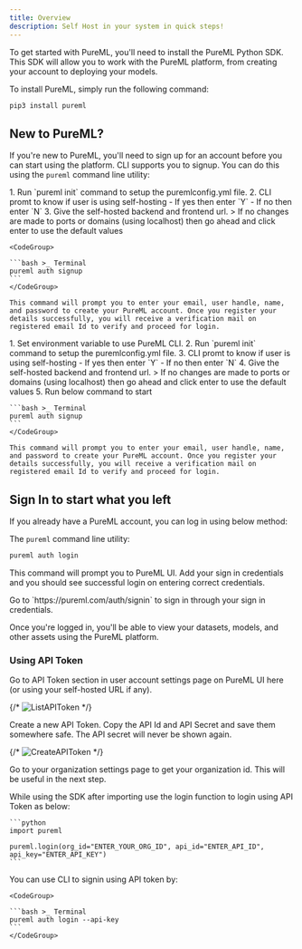 ```yaml
---
title: Overview
description: Self Host in your system in quick steps!
---
```


To get started with PureML, you'll need to install the PureML Python SDK. This SDK will allow you to work with the PureML platform, from creating your account to deploying your models.

To install PureML, simply run the following command:

<CodeGroup>

```bash >_ Terminal
pip3 install pureml
```

</CodeGroup>

## New to PureML?

If you're new to PureML, you'll need to sign up for an account before you can start using the platform. CLI supports you to signup. You can do this using the `pureml` command line utility:

<Tabs>
  <Tab title="Windows">
    1. Run `pureml init` command to setup the puremlconfig.yml file.
    2. CLI promt to know if user is using self-hosting
    - If yes then enter `Y`
    - If no then enter `N`
    3. Give the self-hosted backend and frontend url.
    > If no changes are made to ports or domains (using localhost) then go ahead and click enter to use the default values

    <CodeGroup>

    ```bash >_ Terminal
    pureml auth signup
    ```
    </CodeGroup>

    This command will prompt you to enter your email, user handle, name, and password to create your PureML account. Once you register your details successfully, you will receive a verification mail on registered email Id to verify and proceed for login.

  </Tab>
  <Tab title="Mac/Linux">
    1. Set environment variable to use PureML CLI.
    2. Run `pureml init` command to setup the puremlconfig.yml file.
    3. CLI promt to know if user is using self-hosting
    - If yes then enter `Y`
    - If no then enter `N`
    4. Give the self-hosted backend and frontend url.
    > If no changes are made to ports or domains (using localhost) then go ahead and click enter to use the default values
    5. Run below command to start
    <CodeGroup>

    ```bash >_ Terminal
    pureml auth signup
    ```
    </CodeGroup>

    This command will prompt you to enter your email, user handle, name, and password to create your PureML account. Once you register your details successfully, you will receive a verification mail on registered email Id to verify and proceed for login.

  </Tab>
</Tabs>

## Sign In to start what you left

If you already have a PureML account, you can log in using below method:

The `pureml` command line utility:

<CodeGroup>

```bash >_ Terminal
pureml auth login
```

</CodeGroup>

This command will prompt you to PureML UI. Add your sign in credentials and you should see successful login on entering correct credentials.

<Info>
  Go to `https://pureml.com/auth/signin` to sign in through your sign in
  credentials.
</Info>

Once you're logged in, you'll be able to view your datasets, models, and other assets using the PureML platform.

### Using API Token

Go to API Token section in user account settings page on PureML UI here (or using your self-hosted URL if any).

{/* <img src="images/Settings_APITokenList.png" alt="ListAPIToken" /> */}

Create a new API Token. Copy the API Id and API Secret and save them somewhere safe. The API secret will never be shown again.

{/* <img src="images/Settings_APITokenCreate.png" alt="CreateAPIToken" /> */}

Go to your organization settings page to get your organization id. This will be useful in the next step.

<Tabs>
  <Tab title="SDK">
    While using the SDK after importing use the login function to login using API Token as below:

    ```python
    import pureml

    pureml.login(org_id="ENTER_YOUR_ORG_ID", api_id="ENTER_API_ID", api_key="ENTER_API_KEY")
    ```

  </Tab>
  <Tab title="CLI">
    You can use CLI to signin using API token by:

    <CodeGroup>

    ```bash >_ Terminal
    pureml auth login --api-key
    ```
    </CodeGroup>

  </Tab>
</Tabs>
